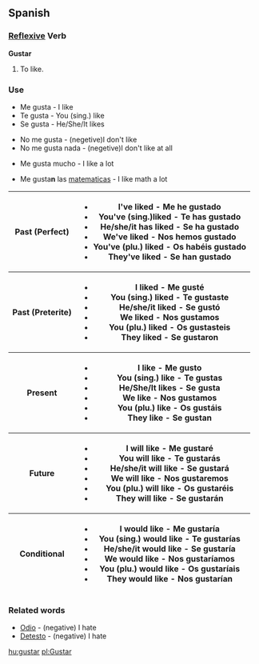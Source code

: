 ==Spanish==

===[[Reflexive]] Verb===

'''Gustar'''

#To like.

===Use===

*Me gusta - I like
*Te gusta - You (sing.) like
*Se gusta - He/She/It likes
<p>
*No me gusta - (negetive)I don't like
*No me gusta nada - (negetive)I don't like at all
<p>
*Me gusta mucho - I like a lot
<p>
*Me gusta'''n''' las [[matematicas]] - I like math a lot

{|
!Past (Perfect)
|
*I've liked - Me he gustado
*You've (sing.)liked - Te has gustado
*He/she/it has liked - Se ha gustado
*We've liked - Nos hemos gustado
*You've (plu.) liked - Os habéis gustado
*They've liked - Se han gustado

<tr>
!Past (Preterite)
|
*I liked - Me gusté
*You (sing.) liked - Te gustaste
*He/she/it liked - Se gustó
*We liked - Nos gustamos
*You (plu.) liked - Os gustasteis
*They liked - Se gustaron

<tr>
!Present
|
*I like - Me gusto
*You (sing.) like - Te gustas
*He/She/It likes - Se gusta
*We like - Nos gustamos
*You (plu.) like - Os gustáis
*They like - Se gustan

<tr>
!Future
|
*I will like - Me gustaré
*You will like - Te gustarás
*He/she/it will like - Se gustará
*We will like - Nos gustaremos
*You (plu.) will like - Os gustaréis
*They will like - Se gustarán

<tr>
!Conditional
|
*I would like - Me gustaría
*You (sing.) would like - Te gustarías
*He/she/it would like - Se gustaría
*We would like - Nos gustaríamos
*You (plu.) would like - Os gustaríais
*They would like - Nos gustarían

|}

===Related words===

*[[Odio]] - (negative) I hate
*[[Detesto]] - (negative) I hate

[[hu:gustar]]
[[pl:Gustar]]